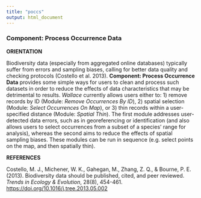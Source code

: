 ```yaml
---
title: "poccs"
output: html_document
---
```


### **Component: Process Occurrence Data**

**ORIENTATION**

Biodiversity data (especially from aggregated online databases) typically suffer from errors and sampling biases, calling for better data quality and checking protocols (Costello et al. 2013). **Component: Process Occurrence Data** provides some simple ways for users to clean and process such datasets in order to reduce the effects of data characteristics that may be detrimental to results. *Wallace* currently allows users either to: 1) remove records by ID (Module: *Remove Occurrences By ID*), 2) spatial selection (Module: *Select Occurrences On Map*), or 3) thin records within a user-specified distance (Module: *Spatial Thin*).  The first module addresses user-detected data errors, such as in georeferencing or identification (and also allows users to select occurrences from a subset of a species' range for analysis), whereas the second aims to reduce the effects of spatial sampling biases. These modules can be run in sequence (e.g. select points on the map, and then spatially thin).

**REFERENCES**

Costello, M. J., Michener, W. K., Gahegan, M., Zhang, Z. Q., & Bourne, P. E. (2013). Biodiversity data should be published, cited, and peer reviewed. *Trends in Ecology & Evolution*, 28(8), 454-461. <a href="https://doi.org/10.1016/j.tree.2013.05.002" target="_blank">https://doi.org/10.1016/j.tree.2013.05.002</a>
